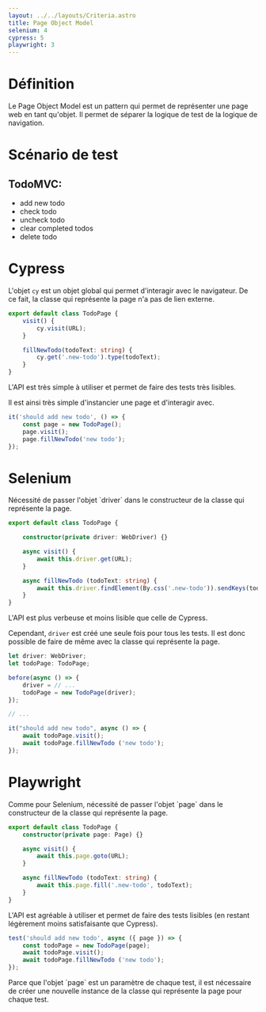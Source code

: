 ```yaml
---
layout: ../../layouts/Criteria.astro
title: Page Object Model
selenium: 4
cypress: 5
playwright: 3
---
```



# Définition

Le Page Object Model est un pattern qui permet de représenter une page web en tant qu'objet. Il permet de séparer la logique de test de la logique de navigation.


# Scénario de test
## TodoMVC:
- add new todo
- check todo
- uncheck todo
- clear completed todos
- delete todo

# Cypress

L'objet `cy` est un objet global qui permet d'interagir avec le navigateur. De ce fait, la classe qui représente la page n'a pas de lien externe.

```ts
export default class TodoPage {
    visit() {
        cy.visit(URL);
    }

    fillNewTodo(todoText: string) {
        cy.get('.new-todo').type(todoText);
    }
}
```

<ThumbUpAlert>
    L'API est très simple à utiliser et permet de faire des tests très lisibles.
</ThumbUpAlert>

Il est ainsi très simple d'instancier une page et d'interagir avec.

```ts
it('should add new todo', () => {
    const page = new TodoPage();
    page.visit();
    page.fillNewTodo('new todo');
});
```
# Selenium

<ThumbDownAlert>
    Nécessité de passer l'objet `driver` dans le constructeur de la classe qui représente la page.
</ThumbDownAlert>

```ts
export default class TodoPage {

    constructor(private driver: WebDriver) {}

    async visit() {
        await this.driver.get(URL);
    }

    async fillNewTodo (todoText: string) {
        await this.driver.findElement(By.css('.new-todo')).sendKeys(todoText);
    }
}
```
<ThumbDownAlert>
    L'API est plus verbeuse et moins lisible que celle de Cypress.
</ThumbDownAlert>

Cependant, `driver` est créé une seule fois pour tous les tests. Il est donc possible de faire de même avec la classe qui représente la page.

```ts
let driver: WebDriver;
let todoPage: TodoPage;

before(async () => {
    driver = // ...
    todoPage = new TodoPage(driver);
});

// ...

it("should add new todo", async () => {
    await todoPage.visit();
    await todoPage.fillNewTodo ('new todo');
});
```

# Playwright

<ThumbDownAlert>
    Comme pour Selenium, nécessité de passer l'objet `page` dans le constructeur de la classe qui représente la page.
</ThumbDownAlert>

```ts
export default class TodoPage {
    constructor(private page: Page) {}

    async visit() {
        await this.page.goto(URL);
    }

    async fillNewTodo (todoText: string) {
        await this.page.fill('.new-todo', todoText);
    }
}
```

<ThumbUpAlert>
    L'API est agréable à utiliser et permet de faire des tests lisibles (en restant légèrement moins satisfaisante que Cypress).
</ThumbUpAlert>

```ts
test('should add new todo', async ({ page }) => {
    const todoPage = new TodoPage(page);
    await todoPage.visit();
    await todoPage.fillNewTodo ('new todo');
});
```

<ThumbDownAlert>
    Parce que l'objet `page` est un paramètre de chaque test, il est nécessaire de créer une nouvelle instance de la classe qui représente la page pour chaque test.
</ThumbDownAlert>
